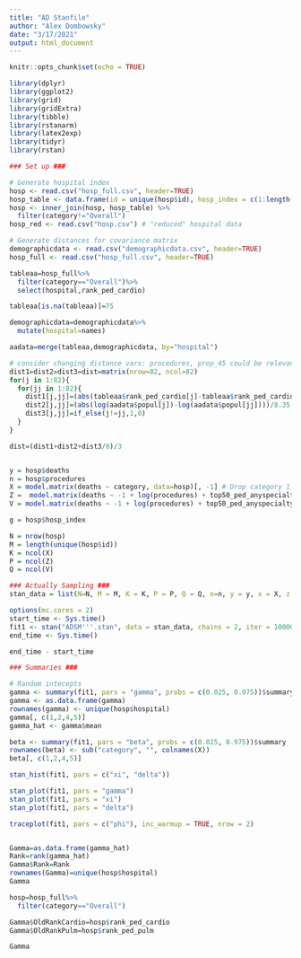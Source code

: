 ```yaml
---
title: "AD Stanfile"
author: "Alex Dombowsky"
date: "3/17/2021"
output: html_document
---
```


```r
knitr::opts_chunk$set(echo = TRUE)

library(dplyr)
library(ggplot2)
library(grid)
library(gridExtra)
library(tibble)
library(rstanarm)
library(latex2exp)
library(tidyr)
library(rstan)
```

```r
### Set up ###

# Generate hospital index 
hosp <- read.csv("hosp_full.csv", header=TRUE)
hosp_table <- data.frame(id = unique(hosp$id), hosp_index = c(1:length(unique(hosp$id))))
hosp <- inner_join(hosp, hosp_table) %>%
  filter(category!="Overall")
hosp_red <- read.csv("hosp.csv") # "reduced" hospital data

# Generate distances for covariance matrix
demographicdata <- read.csv("demographicdata.csv", header=TRUE)
hosp_full <- read.csv("hosp_full.csv", header=TRUE)

tableaa=hosp_full%>%
  filter(category=="Overall")%>%
  select(hospital,rank_ped_cardio)

tableaa[is.na(tableaa)]=75

demographicdata=demographicdata%>%
  mutate(hospital=names)

aadata=merge(tableaa,demographicdata, by="hospital")

# consider changing distance vars: procedures, prop_45 could be relevant
dist1=dist2=dist3=dist=matrix(nrow=82, ncol=82)
for(j in 1:82){
  for(jj in 1:82){
    dist1[j,jj]=(abs(tableaa$rank_ped_cardio[j]-tableaa$rank_ped_cardio[jj]))/75
    dist2[j,jj]=(abs(log(aadata$popul[j])-log(aadata$popul[jj])))/8.35
    dist3[j,jj]=if_else(j!=jj,1,0)
  }
}

dist=(dist1+dist2+dist3/6)/3


y = hosp$deaths
n = hosp$procedures
X = model.matrix(deaths ~ category, data=hosp)[, -1] # Drop category 1 and intercept
Z =  model.matrix(deaths ~ -1 + log(procedures) + top50_ped_anyspecialty, data=hosp_red)
V = model.matrix(deaths ~ -1 + log(procedures) + top50_ped_anyspecialty, data=hosp_red)

g = hosp$hosp_index

N = nrow(hosp)
M = length(unique(hosp$id))
K = ncol(X)
P = ncol(Z)
Q = ncol(V)

### Actually Sampling ###
stan_data = list(N=N, M = M, K = K, P = P, Q = Q, n=n, y = y, x = X, z = Z, V = V, g = g, dist=dist)

options(mc.cores = 2)
start_time <- Sys.time()
fit1 <- stan("ADSM'''.stan", data = stan_data, chains = 2, iter = 10000, cores = 2)
end_time <- Sys.time()

end_time - start_time
```


```r
### Summaries ###

# Random intecepts
gamma <- summary(fit1, pars = "gamma", probs = c(0.025, 0.975))$summary
gamma <- as.data.frame(gamma)
rownames(gamma) <- unique(hosp$hospital)
gamma[, c(1,2,4,5)]
gamma_hat <- gamma$mean

beta <- summary(fit1, pars = "beta", probs = c(0.025, 0.975))$summary
rownames(beta) <- sub("category", "", colnames(X))
beta[, c(1,2,4,5)]

stan_hist(fit1, pars = c("xi", "delta")) 

stan_plot(fit1, pars = "gamma")
stan_plot(fit1, pars = "xi")
stan_plot(fit1, pars = "delta")

traceplot(fit1, pars = c("phi"), inc_warmup = TRUE, nrow = 2)


Gamma=as.data.frame(gamma_hat)
Rank=rank(gamma_hat)
Gamma$Rank=Rank
rownames(Gamma)=unique(hosp$hospital)
Gamma

hosp=hosp_full%>%
  filter(category=="Overall")

Gamma$OldRankCardio=hosp$rank_ped_cardio
Gamma$OldRankPulm=hosp$rank_ped_pulm

Gamma

```

